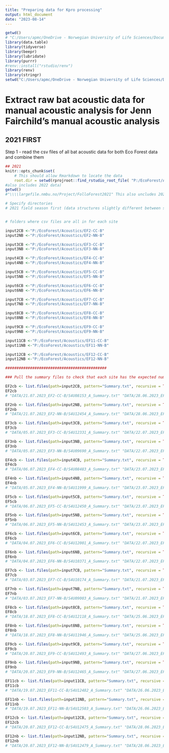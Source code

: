 ```yaml
---
title: "Preparing data for Kpro processing"
output: html_document
date: "2023-08-14"
---
```



```r
getwd()
# "C:/Users/apmc/OneDrive - Norwegian University of Life Sciences/Documents/1. PhD_Main/GitHub_link/EcoForest/EF"
library(data.table)
library(tidyverse)
library(beepr)
library(lubridate)
library(purrr)
#renv::install("rstudio/renv")
library(renv)
library(stringr)
setwd("C:/Users/apmc/OneDrive - Norwegian University of Life Sciences/Documents/1. PhD_Main/GitHub_link/EcoForest/EF")
```

# Extract raw bat acoustic data for manual acoustic analysis for Jenn Fairchild's manual acoustic analysis

## 2021 FIRST
Step 1 - read the csv files of all bat acoustic data for both Eco Forest data and combine them 
```r

## 2021 
knitr::opts_chunk$set(
    # This should allow Rmarkdown to locate the data
    root.dir = setwd(rprojroot::find_rstudio_root_file( "P:/EcoForest/Acoustics"))) 
#also includes 2022 data)
getwd()
#"\\\\largefile.nmbu.no/Project/FolloForest2021" This also uncludes 2022 data (sorry that is confusing)

# Specify directories
# 2021 field season first (data structures slightly different between seasons)


# folders where csv files are all in for each site

input2CB <-"P:/EcoForest/Acoustics/EF2-CC-B" 
input2NB <-"P:/EcoForest/Acoustics/EF2-NN-B" 

input3CB <-"P:/EcoForest/Acoustics/EF3-CC-B" 
input3NB <-"P:/EcoForest/Acoustics/EF3-NN-B" 

input4CB <-"P:/EcoForest/Acoustics/EF4-CC-B" 
input4NB <-"P:/EcoForest/Acoustics/EF4-NN-B" 

input5CB <-"P:/EcoForest/Acoustics/EF5-CC-B" 
input5NB <-"P:/EcoForest/Acoustics/EF5-NN-B" 

input6CB <-"P:/EcoForest/Acoustics/EF6-CC-B" 
input6NB <-"P:/EcoForest/Acoustics/EF6-NN-B" 

input7CB <-"P:/EcoForest/Acoustics/EF7-CC-B" 
input7NB <-"P:/EcoForest/Acoustics/EF7-NN-B" 

input8CB <-"P:/EcoForest/Acoustics/EF8-CC-B" 
input8NB <-"P:/EcoForest/Acoustics/EF8-NN-B" 

input9CB <-"P:/EcoForest/Acoustics/EF9-CC-B" 
input9NB <-"P:/EcoForest/Acoustics/EF9-NN-B" 

input11CB <-"P:/EcoForest/Acoustics/EF11-CC-B" 
input11NB <-"P:/EcoForest/Acoustics/EF11-NN-B" 

input12CB <-"P:/EcoForest/Acoustics/EF12-CC-B" 
input12NB <-"P:/EcoForest/Acoustics/EF12-NN-B" 

#############################################

### Pull the summary files to check that each site has the expected number of data collections and that the correct detector corresponds to the site. 

EF2cb <- list.files(path=input2CB, pattern="Summary.txt", recursive = TRUE)
EF2cb
# "DATA/21.07.2023_EF2-CC-B/S4U08153_A_Summary.txt" "DATA/28.06.2023_EF2-CC-B/S4U08153_A_Summary.txt"

EF2nb <- list.files(path=input2NB, pattern="Summary.txt", recursive = TRUE)
EF2nb
# "DATA/21.07.2023_EF2-NN-B/S4U12454_A_Summary.txt" "DATA/28.06.2023_EF2-NN-B/S4U12454_A_Summary.txt"

EF3cb <- list.files(path=input3CB, pattern="Summary.txt", recursive = TRUE)
EF3cb
# "DATA/05.07.2023_EF3-CC-B/S4U12331_A_Summary.txt" "DATA/22.07.2023_EF3-CC-B/S4U12331_A_Summary.txt"

EF3nb <- list.files(path=input3NB, pattern="Summary.txt", recursive = TRUE)
EF3nb
# "DATA/05.07.2023_EF3-NN-B/S4U09690_A_Summary.txt" "DATA/22.07.2023_EF3-NN-B/S4U09690_A_Summary.txt"

EF4cb <- list.files(path=input4CB, pattern="Summary.txt", recursive = TRUE)
EF4cb
# "DATA/06.07.2023_EF4-CC-B/S4U08483_A_Summary.txt" "DATA/23.07.2023_EF4-CC-B/S4U08483_A_Summary.txt"

EF4nb <- list.files(path=input4NB, pattern="Summary.txt", recursive = TRUE)
EF4nb
# "DATA/05.07.2023_EF4-NN-B/S4U11999_A_Summary.txt" "DATA/23.07.2023_EF4-NN-B/S4U11999_A_Summary.txt"

EF5cb <- list.files(path=input5CB, pattern="Summary.txt", recursive = TRUE)
EF5cb
# "DATA/06.07.2023_EF5-CC-B/S4U12450_A_Summary.txt" "DATA/23.07.2023_EF5-CC-B/S4U12450_A_Summary.txt"

EF5nb <- list.files(path=input5NB, pattern="Summary.txt", recursive = TRUE)
EF5nb
# "DATA/06.07.2023_EF5-NN-B/S4U12453_A_Summary.txt" "DATA/23.07.2023_EF5-NN-B/S4U12453_A_Summary.txt"

EF6cb <- list.files(path=input6CB, pattern="Summary.txt", recursive = TRUE)
EF6cb
# "DATA/04.07.2023_EF6-CC-B/S4U12001_A_Summary.txt" "DATA/22.07.2023_EF6-CC-B/S4U12001_A_Summary.txt"

EF6nb <- list.files(path=input6NB, pattern="Summary.txt", recursive = TRUE)
EF6nb
# "DATA/04.07.2023_EF6-NN-B/S4U10371_A_Summary.txt" "DATA/22.07.2023_EF6-NN-B/S4U10371_A_Summary.txt"

EF7cb <- list.files(path=input7CB, pattern="Summary.txt", recursive = TRUE)
EF7cb
# "DATA/03.07.2023_EF7-CC-B/S4U10174_A_Summary.txt" "DATA/21.07.2023_EF7-CC-B/S4U10174_A_Summary.txt"

EF7nb <- list.files(path=input7NB, pattern="Summary.txt", recursive = TRUE)
EF7nb
# "DATA/03.07.2023_EF7-NN-B/S4U09003_A_Summary.txt" "DATA/21.07.2023_EF7-NN-B/S4U09003_A_Summary.txt"

EF8cb <- list.files(path=input8CB, pattern="Summary.txt", recursive = TRUE)
EF8cb
# "DATA/18.07.2023_EF8-CC-B/S4U12118_A_Summary.txt" "DATA/25.06.2023_EF8-CC-B/S4U12118_A_Summary.txt"

EF8nb <- list.files(path=input8NB, pattern="Summary.txt", recursive = TRUE)
EF8nb
# "DATA/18.07.2023_EF8-NN-B/S4U11946_A_Summary.txt" "DATA/25.06.2023_EF8-NN-B/S4U11946_A_Summary.txt"

EF9cb <- list.files(path=input9CB, pattern="Summary.txt", recursive = TRUE)
EF9cb
# "DATA/20.07.2023_EF9-CC-B/S4U12493_A_Summary.txt" "DATA/27.06.2023_EF9-CC-B/S4U12493_A_Summary.txt"

EF9nb <- list.files(path=input9NB, pattern="Summary.txt", recursive = TRUE)
EF9nb
# "DATA/20.07.2023_EF9-NN-B/S4U12465_A_Summary.txt" "DATA/27.06.2023_EF9-NN-B/S4U12465_A_Summary.txt"

EF11cb <- list.files(path=input11CB, pattern="Summary.txt", recursive = TRUE)
EF11cb
# "DATA/19.07.2023_EF11-CC-B/S4U12482_A_Summary.txt" "DATA/26.06.2023_EF11-CC-B/S4U12482_A_Summary.txt"

EF11nb <- list.files(path=input11NB, pattern="Summary.txt", recursive = TRUE)
EF11nb
# "DATA/19.07.2023_EF11-NN-B/S4U12503_A_Summary.txt" "DATA/26.06.2023_EF11-NN-B/S4U12503_A_Summary.txt"

EF12cb <- list.files(path=input12CB, pattern="Summary.txt", recursive = TRUE)
EF12cb
# "DATA/20.07.2023_EF12-CC-B/S4U12475_A_Summary.txt" "DATA/28.06.2023_EF12-CC-B/S4U12475_A_Summary.txt"

EF12nb <- list.files(path=input12NB, pattern="Summary.txt", recursive = TRUE)
EF12nb
# "DATA/20.07.2023_EF12-NN-B/S4U12479_A_Summary.txt" "DATA/28.06.2023_EF12-NN-B/S4U12479_A_Summary.txt"




```

